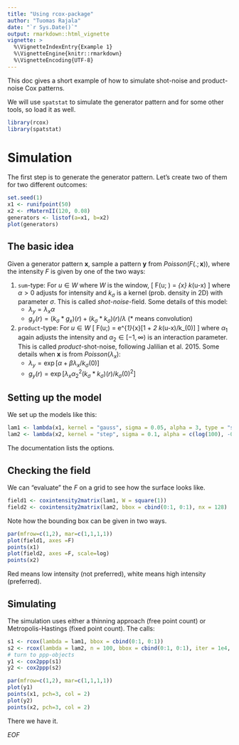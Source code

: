 ```yaml
---
title: "Using rcox-package"
author: "Tuomas Rajala"
date: "`r Sys.Date()`"
output: rmarkdown::html_vignette
vignette: >
  %\VignetteIndexEntry{Example 1}
  %\VignetteEngine{knitr::rmarkdown}
  %\VignetteEncoding{UTF-8}
---
```


\newcommand{\x}{\mathbf{x}}


This doc gives a short example of how to simulate shot-noise and product-noise Cox patterns.


We will use ```spatstat``` to simulate the generator pattern and for some other tools, so load it as well.
```r
library(rcox)
library(spatstat)
```

# Simulation

The first step is to generate the generator pattern. Let's create two of them for two different outcomes:

```r
set.seed(1) 
x1 <- runifpoint(50)
x2 <- rMaternII(120, 0.08)
generators <- listof(a=x1, b=x2)
plot(generators)
```


## The basic idea
Given a generator pattern $\x$, sample a pattern $\mathbf{y}$ from $Poisson( F(.;\x))$, where the intensity $F$ is given by one of the two ways:

1. ```sum```-type: For $u\in W$ where $W$ is the window,
\[
F(u; \x) = \alpha \sum_{x\in\x} k_\sigma(u-x)
\]
where $\alpha>0$ adjusts for intensity and $k_\sigma$ is a kernel (prob. density in 2D) with parameter $\sigma$.
This is called *shot-noise*-field. Some details of this model:
    * $\lambda_y=\lambda_x\alpha$
    * $g_y(r) = (k_\sigma*g_x)(r) + (k_\sigma*k_\sigma)(r)/\lambda$ ($*$ means convolution)

2. ```product```-type: For $u\in W$
\[
F(u;\x) = e^{\alpha_1}\prod_{x\in \x}[1 + \alpha_2 k_\sigma(u-x)/k_\sigma(0)]
\]
where $\alpha_1$ again adjusts the intensity and $\alpha_2\in[-1,\infty)$ is an interaction parameter. This is called *product*-shot-noise, following Jalilian et al. 2015. Some details when $\x$ is from $Poisson(\lambda_x)$:
    * $\lambda_y = \exp\left[\alpha + \beta\lambda_x/k_\sigma(0)\right]$
    *  $g_y(r) = \exp\left[\lambda_x\alpha_2^2 (k_\sigma*k_\sigma)(r)/k_\sigma(0)^2\right]$



## Setting up the model

We set up the models like this:

```r
lam1 <- lambda(x1, kernel = "gauss", sigma = 0.05, alpha = 3, type = "sum")
lam2 <- lambda(x2, kernel = "step", sigma = 0.1, alpha = c(log(100), -0.5), type = "prod")
```

The documentation lists the options.

## Checking the field

We can "evaluate" the $F$ on a grid to see how the surface looks like. 

```r
field1 <- coxintensity2matrix(lam1, W = square(1))
field2 <- coxintensity2matrix(lam2, bbox = cbind(0:1, 0:1), nx = 128)
```

Note how the bounding box can be given in two ways. 

```r
par(mfrow=c(1,2), mar=c(1,1,1,1))
plot(field1, axes =F)
points(x1)
plot(field2, axes =F, scale=log)
points(x2)
```

Red means low intensity (not preferred), white means high intensity (preferred).

## Simulating

The simulation uses either a thinning approach (free point count) or Metropolis-Hastings (fixed point count). The calls:

```r
s1 <- rcox(lambda = lam1, bbox = cbind(0:1, 0:1))
s2 <- rcox(lambda = lam2, n = 100, bbox = cbind(0:1, 0:1), iter = 1e4, verb=T)
# turn to ppp-objects
y1 <- cox2ppp(s1)
y2 <- cox2ppp(s2)
```

```r
par(mfrow=c(1,2), mar=c(1,1,1,1))
plot(y1)
points(x1, pch=3, col = 2)
plot(y2)
points(x2, pch=3, col = 2)
```

There we have it.

*EOF*






